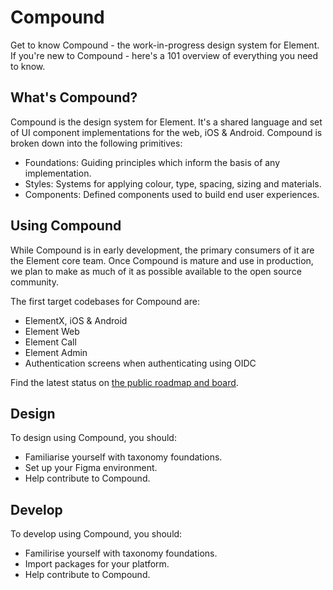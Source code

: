 
<Meta title="Overview" />

# Compound

Get to know Compound - the work-in-progress design system for Element. If you're new to Compound - here's a 101 overview of everything you need to know.

## What's Compound?

Compound is the design system for Element. It's a shared language and set of UI component implementations for the web, iOS & Android. Compound is broken down into the following primitives:

* Foundations: Guiding principles which inform the basis of any implementation.
* Styles: Systems for applying colour, type, spacing, sizing and materials.
* Components: Defined components used to build end user experiences.


## Using Compound

While Compound is in early development, the primary consumers of it are the Element core team. Once Compound is mature and use in production, we plan to make as much of it as possible available to the open source community.

The first target codebases for Compound are:

- ElementX, iOS & Android
- Element Web
- Element Call
- Element Admin
- Authentication screens when authenticating using OIDC

Find the latest status on [the public roadmap and board](https://github.com/orgs/vector-im/projects/52/views/16).

## Design

To design using Compound, you should:

* Familiarise yourself with taxonomy foundations.
* Set up your Figma environment.
* Help contribute to Compound.

## Develop

To develop using Compound, you should:

* Familirise yourself with taxonomy foundations.
* Import packages for your platform.
* Help contribute to Compound.